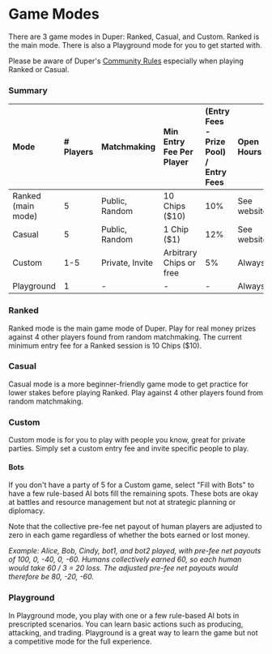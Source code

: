 # Game Modes

There are 3 game modes in Duper: Ranked, Casual, and Custom. Ranked is the main mode. There is also a Playground mode for you to get started with.

Please be aware of Duper's [Community Rules](./community-rules) especially when playing Ranked or Casual.

### Summary

| Mode               | \# Players     | Matchmaking | Min Entry Fee Per Player            | (Entry Fees - Prize Pool) / Entry Fees  | Open Hours  |
| :----------------- | :------------- | :---------- | :---------------------- | :--------- | :---------- |
| Ranked (main mode) | 5              | Public, Random | 10 Chips (\$10)              | 10%        | See website |
| Casual             | 5              | Public, Random | 1 Chip (\$1)              | 12%            | See website |
| Custom             | 1-5            | Private, Invite | Arbitrary Chips or free | 5%        | Always      |
| Playground         | 1              | -           | -                       | -          | Always      |

### Ranked

Ranked mode is the main game mode of Duper. Play for real money prizes against 4 other players found from random matchmaking. The current minimum entry fee for a Ranked session is 10 Chips (\$10).

### Casual

Casual mode is a more beginner-friendly game mode to get practice for lower stakes before playing Ranked. Play against 4 other players found from random matchmaking.

### Custom

Custom mode is for you to play with people you know, great for private parties. Simply set a custom entry fee and invite specific people to play.

#### Bots

If you don't have a party of 5 for a Custom game, select "Fill with Bots" to have a few rule-based AI bots fill the remaining spots. These bots are okay at battles and resource management but not at strategic planning or diplomacy.

Note that the collective pre-fee net payout of human players are adjusted to zero in each game regardless of whether the bots earned or lost money.

_Example: Alice, Bob, Cindy, bot1, and bot2 played, with pre-fee net payouts of 100, 0, -40, 0, -60. Humans collectively earned 60, so each human would take 60 / 3 = 20 loss. The adjusted pre-fee net payouts would therefore be 80, -20, -60._

### Playground

In Playground mode, you play with one or a few rule-based AI bots in prescripted scenarios. You can learn basic actions such as producing, attacking, and trading. Playground is a great way to learn the game but not a competitive mode for the full experience.